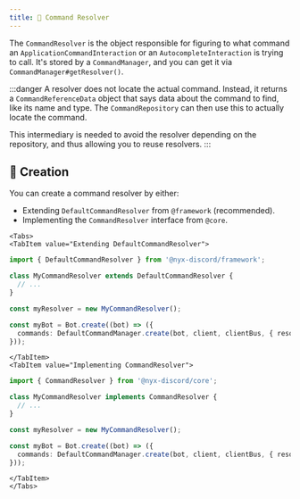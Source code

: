 ```yaml
---
title: ️🔀 Command Resolver
---
```



The `CommandResolver` is the object responsible for figuring to what command an `ApplicationCommandInteraction` or an
`AutocompleteInteraction` is trying to call. It's stored by a `CommandManager`, and you can get it
via `CommandManager#getResolver()`.

:::danger
A resolver does not locate the actual command. Instead, it returns a `CommandReferenceData` object that says data about
the command to find, like its name and type. The `CommandRepository` can then use this to actually locate the command.

This intermediary is needed to avoid the resolver depending on the repository, and thus allowing you to reuse resolvers.
:::

## 👷 Creation

You can create a command resolver by either:

* Extending `DefaultCommandResolver` from `@framework` (recommended).
* Implementing the `CommandResolver` interface from `@core`.

```mdx-code-block
<Tabs>
<TabItem value="Extending DefaultCommandResolver">
```

```ts
import { DefaultCommandResolver } from '@nyx-discord/framework';

class MyCommandResolver extends DefaultCommandResolver {
  // ...
}

const myResolver = new MyCommandResolver();

const myBot = Bot.create((bot) => ({
  commands: DefaultCommandManager.create(bot, client, clientBus, { resolver: myResolver }),
}));
```

```mdx-code-block
</TabItem>
<TabItem value="Implementing CommandResolver">
```

```ts
import { CommandResolver } from '@nyx-discord/core';

class MyCommandResolver implements CommandResolver {
  // ...
}

const myResolver = new MyCommandResolver();

const myBot = Bot.create((bot) => ({
  commands: DefaultCommandManager.create(bot, client, clientBus, { resolver: myResolver }),
}));
```

```mdx-code-block
</TabItem>
</Tabs>
```
